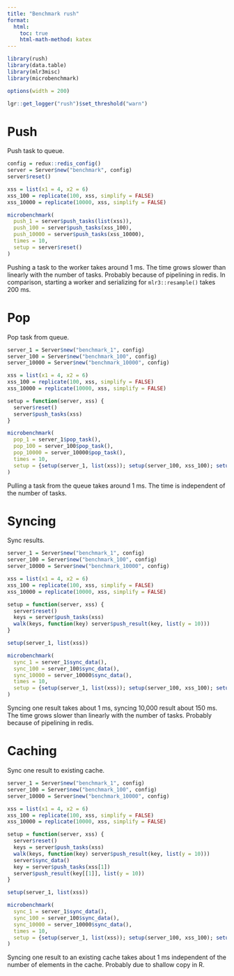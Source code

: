 ```yaml
---
title: "Benchmark rush"
format:
  html:
    toc: true
    html-math-method: katex
---
```


```r
library(rush)
library(data.table)
library(mlr3misc)
library(microbenchmark)

options(width = 200)

lgr::get_logger("rush")$set_threshold("warn")
```

# Push

Push task to queue.

```r
config = redux::redis_config()
server = Server$new("benchmark", config)
server$reset()

xss = list(x1 = 4, x2 = 6)
xss_100 = replicate(100, xss, simplify = FALSE)
xss_10000 = replicate(10000, xss, simplify = FALSE)

microbenchmark(
  push_1 = server$push_tasks(list(xss)),
  push_100 = server$push_tasks(xss_100),
  push_10000 = server$push_tasks(xss_10000),
  times = 10,
  setup = server$reset()
)
```

Pushing a task to the worker takes around 1 ms.
The time grows slower than linearly with the number of tasks.
Probably because of pipelining in redis.
In comparison, starting a worker and serializing for `mlr3::resample()` takes 200 ms.

# Pop

Pop task from queue.

```r
server_1 = Server$new("benchmark_1", config)
server_100 = Server$new("benchmark_100", config)
server_10000 = Server$new("benchmark_10000", config)

xss = list(x1 = 4, x2 = 6)
xss_100 = replicate(100, xss, simplify = FALSE)
xss_10000 = replicate(10000, xss, simplify = FALSE)

setup = function(server, xss) {
  server$reset()
  server$push_tasks(xss)
}

microbenchmark(
  pop_1 = server_1$pop_task(),
  pop_100 = server_100$pop_task(),
  pop_10000 = server_10000$pop_task(),
  times = 10,
  setup = {setup(server_1, list(xss)); setup(server_100, xss_100); setup(server_10000, xss_10000)}
)
```

Pulling a task from the queue takes around 1 ms.
The time is independent of the number of tasks.

# Syncing

Sync results.

```r
server_1 = Server$new("benchmark_1", config)
server_100 = Server$new("benchmark_100", config)
server_10000 = Server$new("benchmark_10000", config)

xss = list(x1 = 4, x2 = 6)
xss_100 = replicate(100, xss, simplify = FALSE)
xss_10000 = replicate(10000, xss, simplify = FALSE)

setup = function(server, xss) {
  server$reset()
  keys = server$push_tasks(xss)
  walk(keys, function(key) server$push_result(key, list(y = 10)))
}

setup(server_1, list(xss))

microbenchmark(
  sync_1 = server_1$sync_data(),
  sync_100 = server_100$sync_data(),
  sync_10000 = server_10000$sync_data(),
  times = 10,
  setup = {setup(server_1, list(xss)); setup(server_100, xss_100); setup(server_10000, xss_10000)}
)
```

Syncing one result takes about 1 ms, syncing 10,000 result about 150 ms.
The time grows slower than linearly with the number of tasks.
Probably because of pipelining in redis.

# Caching

Sync one result to existing cache.

```r
server_1 = Server$new("benchmark_1", config)
server_100 = Server$new("benchmark_100", config)
server_10000 = Server$new("benchmark_10000", config)

xss = list(x1 = 4, x2 = 6)
xss_100 = replicate(100, xss, simplify = FALSE)
xss_10000 = replicate(10000, xss, simplify = FALSE)

setup = function(server, xss) {
  server$reset()
  keys = server$push_tasks(xss)
  walk(keys, function(key) server$push_result(key, list(y = 10)))
  server$sync_data()
  key = server$push_tasks(xss[1])
  server$push_result(key[[1]], list(y = 10))
}

setup(server_1, list(xss))

microbenchmark(
  sync_1 = server_1$sync_data(),
  sync_100 = server_100$sync_data(),
  sync_10000 = server_10000$sync_data(),
  times = 10,
  setup = {setup(server_1, list(xss)); setup(server_100, xss_100); setup(server_10000, xss_10000)}
)
```

Syncing one result to an existing cache takes about 1 ms independent of the number of elements in the cache.
Probably due to shallow copy in R.
